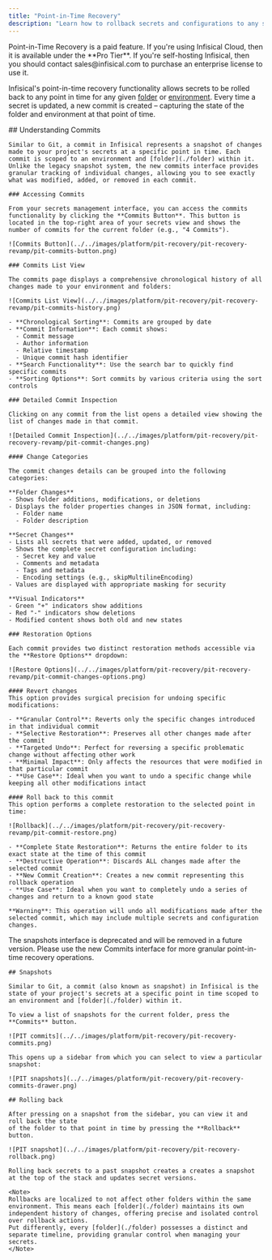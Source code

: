 ```yaml
---
title: "Point-in-Time Recovery"
description: "Learn how to rollback secrets and configurations to any snapshot with Infisical."
---
```


<Info>
  Point-in-Time Recovery is a paid feature. If you're using Infisical Cloud,
  then it is available under the **Pro Tier**. If you're self-hosting Infisical,
  then you should contact sales@infisical.com to purchase an enterprise license
  to use it.
</Info>

Infisical's point-in-time recovery functionality allows secrets to be rolled back to any point in time for any given [folder](./folder) or [environment](/documentation/platform/project#project-environments).
Every time a secret is updated, a new commit is created – capturing the state of the folder and environment at that point of time.

<Tabs>
  <Tab title="Commits Interface">
    ## Understanding Commits

    Similar to Git, a commit in Infisical represents a snapshot of changes made to your project's secrets at a specific point in time. Each commit is scoped to an environment and [folder](./folder) within it. Unlike the legacy snapshot system, the new commits interface provides granular tracking of individual changes, allowing you to see exactly what was modified, added, or removed in each commit.

    ### Accessing Commits

    From your secrets management interface, you can access the commits functionality by clicking the **Commits Button**. This button is located in the top-right area of your secrets view and shows the number of commits for the current folder (e.g., "4 Commits").

    ![Commits Button](../../images/platform/pit-recovery/pit-recovery-revamp/pit-commits-button.png)

    ### Commits List View

    The commits page displays a comprehensive chronological history of all changes made to your environment and folders:

    ![Commits List View](../../images/platform/pit-recovery/pit-recovery-revamp/pit-commits-history.png)

    - **Chronological Sorting**: Commits are grouped by date
    - **Commit Information**: Each commit shows:
      - Commit message
      - Author information
      - Relative timestamp
      - Unique commit hash identifier
    - **Search Functionality**: Use the search bar to quickly find specific commits
    - **Sorting Options**: Sort commits by various criteria using the sort controls

    ### Detailed Commit Inspection

    Clicking on any commit from the list opens a detailed view showing the list of changes made in that commit.

    ![Detailed Commit Inspection](../../images/platform/pit-recovery/pit-recovery-revamp/pit-commit-changes.png)

    #### Change Categories

    The commit changes details can be grouped into the following categories:

    **Folder Changes**
    - Shows folder additions, modifications, or deletions
    - Displays the folder properties changes in JSON format, including:
      - Folder name
      - Folder description

    **Secret Changes**
    - Lists all secrets that were added, updated, or removed
    - Shows the complete secret configuration including:
      - Secret key and value
      - Comments and metadata
      - Tags and metadata
      - Encoding settings (e.g., skipMultilineEncoding)
    - Values are displayed with appropriate masking for security

    **Visual Indicators**
    - Green "+" indicators show additions
    - Red "-" indicators show deletions
    - Modified content shows both old and new states

    ### Restoration Options

    Each commit provides two distinct restoration methods accessible via the **Restore Options** dropdown:

    ![Restore Options](../../images/platform/pit-recovery/pit-recovery-revamp/pit-commit-changes-options.png)

    #### Revert changes
    This option provides surgical precision for undoing specific modifications:

    - **Granular Control**: Reverts only the specific changes introduced in that individual commit
    - **Selective Restoration**: Preserves all other changes made after the commit
    - **Targeted Undo**: Perfect for reversing a specific problematic change without affecting other work
    - **Minimal Impact**: Only affects the resources that were modified in that particular commit
    - **Use Case**: Ideal when you want to undo a specific change while keeping all other modifications intact

    #### Roll back to this commit
    This option performs a complete restoration to the selected point in time:

    ![Rollback](../../images/platform/pit-recovery/pit-recovery-revamp/pit-commit-restore.png)

    - **Complete State Restoration**: Returns the entire folder to its exact state at the time of this commit
    - **Destructive Operation**: Discards ALL changes made after the selected commit
    - **New Commit Creation**: Creates a new commit representing this rollback operation
    - **Use Case**: Ideal when you want to completely undo a series of changes and return to a known good state

    **Warning**: This operation will undo all modifications made after the selected commit, which may include multiple secrets and configuration changes.

  </Tab>
  <Tab title="Legacy Snapshots (Deprecated)">
    <Warning>
      The snapshots interface is deprecated and will be removed in a future version. Please use the new Commits interface for more granular point-in-time recovery operations.
    </Warning>

    ## Snapshots

    Similar to Git, a commit (also known as snapshot) in Infisical is the state of your project's secrets at a specific point in time scoped to
    an environment and [folder](./folder) within it.

    To view a list of snapshots for the current folder, press the **Commits** button.

    ![PIT commits](../../images/platform/pit-recovery/pit-recovery-commits.png)

    This opens up a sidebar from which you can select to view a particular snapshot:

    ![PIT snapshots](../../images/platform/pit-recovery/pit-recovery-commits-drawer.png)

    ## Rolling back

    After pressing on a snapshot from the sidebar, you can view it and roll back the state
    of the folder to that point in time by pressing the **Rollback** button.

    ![PIT snapshot](../../images/platform/pit-recovery/pit-recovery-rollback.png)

    Rolling back secrets to a past snapshot creates a creates a snapshot at the top of the stack and updates secret versions.

    <Note>
    Rollbacks are localized to not affect other folders within the same environment. This means each [folder](./folder) maintains its own independent history of changes, offering precise and isolated control over rollback actions.
    Put differently, every [folder](./folder) possesses a distinct and separate timeline, providing granular control when managing your secrets.
    </Note>

  </Tab>
</Tabs>
